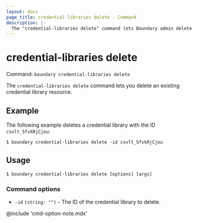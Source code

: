 ```yaml
---
layout: docs
page_title: credential-libraries delete - Command
description: |-
  The "credential-libraries delete" command lets Boundary admin delete a credential library resource.
---
```


# credential-libraries delete

Command: `boundary credential-libraries delete`

The `credential-libraries delete` command lets you delete an existing credential library resource.

## Example

The following example deletes a credential library with the ID `csvlt_5fvkRjCjou`:

```shell-session
$ boundary credential-libraries delete -id csvlt_5fvkRjCjou
```

## Usage

<CodeBlockConfig hideClipboard>

```shell-session
$ boundary credential-libraries delete [options] [args]
```

</CodeBlockConfig>


### Command options

- `-id` `(string: "")` - The ID of the credential library to delete.

@include 'cmd-option-note.mdx'